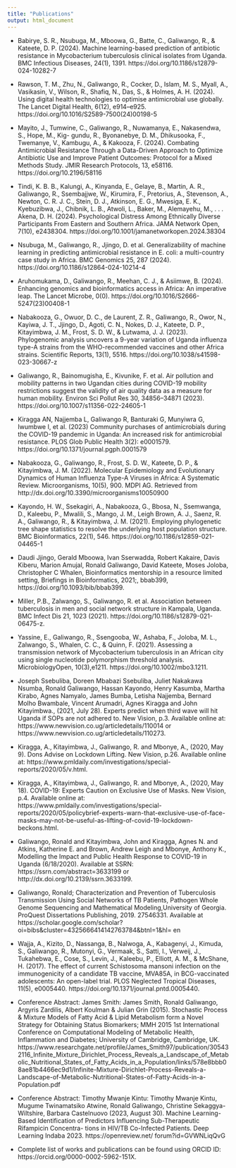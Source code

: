 ```yaml
---
title: "Publications"
output: html_document
---
```


* Babirye, S. R., Nsubuga, M., Mboowa, G., Batte, C., Galiwango, R., & Kateete, D. P. (2024). Machine learning-based prediction of antibiotic resistance in Mycobacterium tuberculosis clinical isolates from Uganda. BMC Infectious Diseases, 24(1), 1391. https://doi.org/10.1186/s12879-024-10282-7

* Rawson, T. M., Zhu, N., Galiwango, R., Cocker, D., Islam, M. S., Myall, A., Vasikasin, V., Wilson, R., Shafiq, N., Das, S., & Holmes, A. H. (2024). Using digital health technologies to optimise antimicrobial use globally. The Lancet Digital Health, 6(12), e914–e925. https://doi.org/10.1016/S2589-7500(24)00198-5

* Mayito, J., Tumwine, C., Galiwango, R., Nuwamanya, E., Nakasendwa, S., Hope, M., Kig-
gundu, R., Byonanebye, D. M., Dhikusooka, F., Twemanye, V., Kambugu, A., & Kakooza, F.
(2024). Combating Antimicrobial Resistance Through a Data-Driven Approach to Optimize
Antibiotic Use and Improve Patient Outcomes: Protocol for a Mixed Methods Study. JMIR
Research Protocols, 13, e58116. https://doi.org/10.2196/58116

* Tindi, K. B. B., Kalungi, A., Kinyanda, E., Gelaye, B., Martin, A. R., Galiwango, R., Ssembajjwe, W., Kirumira, F., Pretorius, A., Stevenson, A., Newton, C. R. J. C., Stein, D. J., Atkinson, E. G., Mwesiga, E. K., Kyebuzibwa, J., Chibnik, L. B., Atwoli, L., Baker, M., Alemayehu, M., . . . Akena, D. H. (2024). Psychological Distress Among Ethnically Diverse Participants From Eastern and Southern Africa. JAMA Network Open, 7(10), e2438304. https://doi.org/10.1001/jamanetworkopen.2024.38304

* Nsubuga, M., Galiwango, R., Jjingo, D. et al. Generalizability of machine learning in predicting antimicrobial resistance in E. coli: a multi-country case study in Africa. BMC Genomics 25, 287 (2024). https://doi.org/10.1186/s12864-024-10214-4

* Aruhomukama, D., Galiwango, R., Meehan, C. J., & Asiimwe, B. (2024). Enhancing genomics and bioinformatics access in Africa: An imperative leap. The Lancet Microbe, 0(0). https://doi.org/10.1016/S2666-5247(23)00408-1

* Nabakooza, G., Owuor, D. C., de Laurent, Z. R., Galiwango, R., Owor, N., Kayiwa, J. T., Jjingo, D., Agoti, C. N., Nokes, D. J., Kateete, D. P., Kitayimbwa, J. M., Frost, S. D. W., & Lutwama, J. J. (2023). Phylogenomic analysis uncovers a 9-year variation of Uganda influenza type-A strains from the WHO-recommended vaccines and other Africa strains. Scientific Reports, 13(1), 5516. https://doi.org/10.1038/s41598-023-30667-z

* Galiwango, R., Bainomugisha, E., Kivunike, F. et al. Air pollution and mobility patterns in two Ugandan cities during COVID-19 mobility restrictions suggest the validity of air quality data as a measure for human mobility. Environ Sci Pollut Res 30, 34856–34871 (2023). https://doi.org/10.1007/s11356-022-24605-1

* Kiragga AN, Najjemba L, Galiwango R, Banturaki G, Munyiwra G, Iwumbwe I, et al. (2023) Community purchases of antimicrobials during the COVID-19 pandemic in Uganda: An increased
risk for antimicrobial resistance. PLOS Glob Public Health 3(2): e0001579. https://doi.org/10.1371/journal.pgph.0001579

* Nabakooza, G., Galiwango, R., Frost, S. D. W., Kateete, D. P., & Kitayimbwa, J. M. (2022). Molecular Epidemiology and Evolutionary Dynamics of Human Influenza Type-A Viruses in Africa: A Systematic Review. Microorganisms, 10(5), 900. MDPI AG. Retrieved from http://dx.doi.org/10.3390/microorganisms10050900

* Kayondo, H. W., Ssekagiri, A., Nabakooza, G., Bbosa, N., Ssemwanga, D., Kaleebu, P., Mwalili, S., Mango, J. M., Leigh Brown, A. J., Saenz, R. A., Galiwango, R., & Kitayimbwa, J. M. (2021). Employing phylogenetic tree shape statistics to resolve the underlying host population structure. BMC Bioinformatics, 22(1), 546. https://doi.org/10.1186/s12859-021-04465-1

* Daudi Jjingo, Gerald Mboowa, Ivan Sserwadda, Robert Kakaire, Davis Kiberu, Marion Amujal, Ronald Galiwango, David Kateete, Moses Joloba, Christopher C Whalen, Bioinformatics mentorship in a resource limited setting, Briefings in Bioinformatics, 2021;, bbab399, https://doi.org/10.1093/bib/bbab399.

* Miller, P.B., Zalwango, S., Galiwango, R. et al. Association between tuberculosis in men and social network structure in Kampala, Uganda. BMC Infect Dis 21, 1023 (2021). https://doi.org/10.1186/s12879-021-06475-z.

* Yassine, E., Galiwango, R., Ssengooba, W., Ashaba, F., Joloba, M. L., Zalwango, S., Whalen, C. C., & Quinn, F. (2021). Assessing a transmission network of Mycobacterium tuberculosis in an African city using single nucleotide polymorphism threshold analysis. MicrobiologyOpen, 10(3),e1211. https://doi.org/10.1002/mbo3.1211.

* Joseph Ssebuliba, Doreen Mbabazi Ssebuliba, Juliet Nakakawa Nsumba, Ronald Galiwango, Hassan Kayondo, Henry Kasumba, Martha Kirabo, Agnes Namyalo, James Bumba, Letisha
Najjemba, Bernard Molho Bwambale, Vincent Arumadri, Agnes Kiragga and John Kitayimbwa., (2021, July 28). Experts predict when third wave will hit Uganda if SOPs are not adhered to. New Vision, p.3. Available online at: https://www.newvision.co.ug/articledetails/110014
or https://www.newvision.co.ug/articledetails/110273.

* Kiragga, A., Kitayimbwa, J., Galiwango, R. and Mbonye, A., (2020, May 9). Dons Advise on Lockdown Lifting. New Vision, p.26. Available online at: https://www.pmldaily.com/investigations/special-reports/2020/05/v.html.

* Kiragga, A., Kitayimbwa, J., Galiwango, R. and Mbonye, A., (2020, May 18). COVID-19: Experts Caution on Exclusive Use of Masks. New Vision, p.4. Available online at: https://www.pmldaily.com/investigations/special-reports/2020/05/policybrief-experts-warn-that-exclusive-use-of-face-masks-may-not-be-useful-as-lifting-of-covid-19-lockdown-beckons.html. 

* Galiwango, Ronald and Kitayimbwa, John and Kiragga, Agnes N. and Atkins, Katherine E. and Brown, Andrew Leigh and Mbonye, Anthony K., Modelling the Impact and Public Health Response to COVID-19 in Uganda (6/18/2020). Available at SSRN: https://ssrn.com/abstract=3633199 or http://dx.doi.org/10.2139/ssrn.3633199.  

* Galiwango, Ronald; Characterization and Prevention of Tuberculosis Transmission Using Social Networks of TB Patients, Pathogen Whole Genome Sequencing and Mathematical Modeling,University of Georgia. ProQuest Dissertations Publishing, 2019. 27546331. Available at
https://scholar.google.com/scholar?oi=bibs&cluster=4325666414142763784&btnI=1&hl=
en

* Wajja, A., Kizito, D., Nassanga, B., Nalwoga, A., Kabagenyi, J., Kimuda, S., Galiwango, R., Mutonyi, G., Vermaak, S., Satti, I., Verweij, J., Tukahebwa, E., Cose, S., Levin, J., Kaleebu, P., Elliott, A. M., & McShane, H. (2017). The effect of current Schistosoma mansoni infection on the immunogenicity of a candidate TB vaccine, MVA85A, in BCG-vaccinated adolescents: An open-label trial. PLOS Neglected Tropical Diseases, 11(5), e0005440. https://doi.org/10.1371/journal.pntd.0005440. 

* Conference Abstract: James Smith: James Smith, Ronald Galiwango, Argyris Zardilis, Albert Koulman & Julian Grin (2015). Stochastic Process & Mixture Models of Fatty Acid & Lipid Metabolism form a Novel Strategy for Obtaining Status Biomarkers; MMH 2015 1st International Conference on Computational Modeling of Metabolic Health, Inflammation and Diabetes; University of Cambridge, Cambridge, UK. https://www.researchgate.net/profile/James_Smith97/publication/305432116_Infinite_Mixture_Dirichlet_Process_Reveals_a_Landscape_of_Metabolic_Nutritional_States_of_Fatty_Acids_in_a_Population/links/578e8bbb08ae81b4466ec9d1/Infinite-Mixture-Dirichlet-Process-Reveals-a-Landscape-of-Metabolic-Nutritional-States-of-Fatty-Acids-in-a-Population.pdf

* Conference Abstract: Timothy Mwanje Kintu: Timothy Mwanje Kintu, Mugume Twinamatsiko Atwine, Ronald Galiwango, Christine Sekaggya-Wiltshire, Barbara Castelnuovo (2023, August 30). Machine Learning-Based Identification of Predictors Influencing Sub-Therapeutic Rifampicin Concentra- tions in HIV/TB Co-Infected Patients. Deep Learning Indaba 2023. https://openreview.net/ forum?id=GVWNLiqQvG

* Complete list of works and publications can be found using ORCID ID: https://orcid.org/0000-0002-5962-151X.


